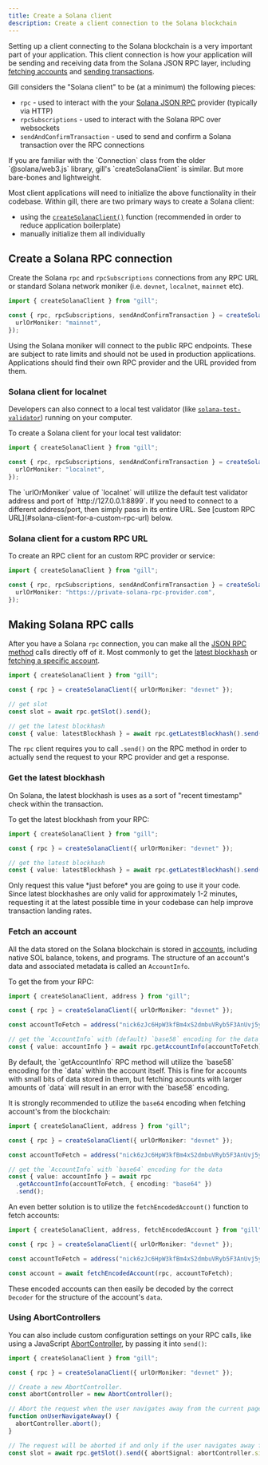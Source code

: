 ```yaml
---
title: Create a Solana client
description: Create a client connection to the Solana blockchain
---
```


Setting up a client connecting to the Solana blockchain is a very important part of your
application. This client connection is how your application will be sending and receiving data from
the Solana JSON RPC layer, including [fetching accounts](#todo) and [sending transactions](#todo).

Gill considers the "Solana client" to be (at a minimum) the following pieces:

- `rpc` - used to interact with the your [Solana JSON RPC](https://solana.com/docs/rpc/http)
  provider (typically via HTTP)
- `rpcSubscriptions` - used to interact with the Solana RPC over websockets
- `sendAndConfirmTransaction` - used to send and confirm a Solana transaction over the RPC
  connections

<Callout>
  If you are familiar with the `Connection` class from the older `@solana/web3.js` library, gill's
  `createSolanaClient` is similar. But more bare-bones and lightweight.
</Callout>

Most client applications will need to initialize the above functionality in their codebase. Within
gill, there are two primary ways to create a Solana client:

- using the [`createSolanaClient()`](#create-a-solana-rpc-connection) function (recommended in order
  to reduce application boilerplate)
- manually initialize them all individually

## Create a Solana RPC connection

Create the Solana `rpc` and `rpcSubscriptions` connections from any RPC URL or standard Solana
network moniker (i.e. `devnet`, `localnet`, `mainnet` etc).

```typescript twoslash
import { createSolanaClient } from "gill";

const { rpc, rpcSubscriptions, sendAndConfirmTransaction } = createSolanaClient({
  urlOrMoniker: "mainnet",
});
```

Using the Solana moniker will connect to the public RPC endpoints. These are subject to rate limits
and should not be used in production applications. Applications should find their own RPC provider
and the URL provided from them.

### Solana client for localnet

Developers can also connect to a local test validator (like
[`solana-test-validator`](https://solana.com/docs/intro/installation#run-local-validator)) running
on your computer.

To create a Solana client for your local test validator:

```typescript twoslash
import { createSolanaClient } from "gill";

const { rpc, rpcSubscriptions, sendAndConfirmTransaction } = createSolanaClient({
  urlOrMoniker: "localnet",
});
```

<Callout>
  The `urlOrMoniker` value of `localnet` will utilize the default test validator address and port of
  `http://127.0.0.1:8899`. If you need to connect to a different address/port, then simply pass in
  its entire URL. See [custom RPC URL](#solana-client-for-a-custom-rpc-url) below.
</Callout>

### Solana client for a custom RPC URL

To create an RPC client for an custom RPC provider or service:

```typescript twoslash
import { createSolanaClient } from "gill";

const { rpc, rpcSubscriptions, sendAndConfirmTransaction } = createSolanaClient({
  urlOrMoniker: "https://private-solana-rpc-provider.com",
});
```

## Making Solana RPC calls

After you have a Solana `rpc` connection, you can make all the
[JSON RPC method](https://solana.com/docs/rpc) calls directly off of it. Most commonly to get the
[latest blockhash](#get-the-latest-blockhash) or [fetching a specific account](#fetch-an-account).

```typescript twoslash
import { createSolanaClient } from "gill";

const { rpc } = createSolanaClient({ urlOrMoniker: "devnet" });

// get slot
const slot = await rpc.getSlot().send();

// get the latest blockhash
const { value: latestBlockhash } = await rpc.getLatestBlockhash().send();
```

The `rpc` client requires you to call `.send()` on the RPC method in order to actually send the
request to your RPC provider and get a response.

### Get the latest blockhash

On Solana, the latest blockhash is uses as a sort of "recent timestamp" check within the
transaction.

To get the latest blockhash from your RPC:

```typescript twoslash
import { createSolanaClient } from "gill";

const { rpc } = createSolanaClient({ urlOrMoniker: "devnet" });

// get the latest blockhash
const { value: latestBlockhash } = await rpc.getLatestBlockhash().send();
```

<Callout title="Pro tip">
  Only request this value *just before* you are going to use it your code. Since latest blockhashes
  are only valid for approximately 1-2 minutes, requesting it at the latest possible time in your
  codebase can help improve transaction landing rates.
</Callout>

### Fetch an account

All the data stored on the Solana blockchain is stored in
[accounts](https://solana.com/docs/core/accounts), including native SOL balance, tokens, and
programs. The structure of an account's data and associated metadata is called an `AccountInfo`.

To get the from your RPC:

```typescript twoslash
import { createSolanaClient, address } from "gill";

const { rpc } = createSolanaClient({ urlOrMoniker: "devnet" });

const accountToFetch = address("nick6zJc6HpW3kfBm4xS2dmbuVRyb5F3AnUvj5ymzR5");

// get the `AccountInfo` with (default) `base58` encoding for the data
const { value: accountInfo } = await rpc.getAccountInfo(accountToFetch).send();
```

<Callout title="" type="error">
  By default, the `getAccountInfo` RPC method will utilize the `base58` encoding for the `data`
  within the account itself. This is fine for accounts with small bits of data stored in them, but
  fetching accounts with larger amounts of `data` will result in an error with the `base58`
  encoding.
</Callout>

It is strongly recommended to utilize the `base64` encoding when fetching account's from the
blockchain:

```typescript twoslash
import { createSolanaClient, address } from "gill";

const { rpc } = createSolanaClient({ urlOrMoniker: "devnet" });

const accountToFetch = address("nick6zJc6HpW3kfBm4xS2dmbuVRyb5F3AnUvj5ymzR5");

// get the `AccountInfo` with `base64` encoding for the data
const { value: accountInfo } = await rpc
  .getAccountInfo(accountToFetch, { encoding: "base64" })
  .send();
```

An even better solution is to utilize the `fetchEncodedAccount()` function to fetch accounts:

```typescript twoslash
import { createSolanaClient, address, fetchEncodedAccount } from "gill";

const { rpc } = createSolanaClient({ urlOrMoniker: "devnet" });

const accountToFetch = address("nick6zJc6HpW3kfBm4xS2dmbuVRyb5F3AnUvj5ymzR5");

const account = await fetchEncodedAccount(rpc, accountToFetch);
```

These encoded accounts can then easily be decoded by the correct `Decoder` for the structure of the
account's `data`.

### Using AbortControllers

You can also include custom configuration settings on your RPC calls, like using a JavaScript
[AbortController](https://developer.mozilla.org/en-US/docs/Web/API/AbortController), by passing it
into `send()`:

```typescript twoslash
import { createSolanaClient } from "gill";

const { rpc } = createSolanaClient({ urlOrMoniker: "devnet" });

// Create a new AbortController.
const abortController = new AbortController();

// Abort the request when the user navigates away from the current page.
function onUserNavigateAway() {
  abortController.abort();
}

// The request will be aborted if and only if the user navigates away from the page.
const slot = await rpc.getSlot().send({ abortSignal: abortController.signal });
```
